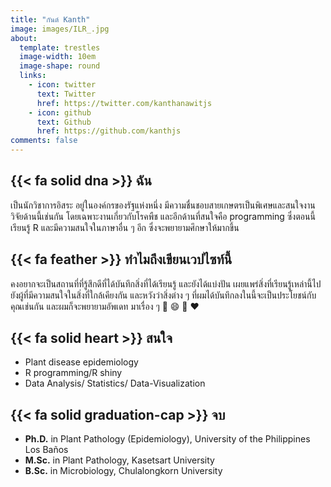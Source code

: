 ```yaml
---
title: "กันต์ Kanth"
image: images/ILR_.jpg
about:
  template: trestles
  image-width: 10em
  image-shape: round
  links:
    - icon: twitter
      text: Twitter
      href: https://twitter.com/kanthanawitjs
    - icon: github
      text: Github
      href: https://github.com/kanthjs
comments: false
---
```


## {{< fa solid dna >}} ฉัน

เป็นนักวิชาการอิสระ อยู่ในองค์กรของรัฐแห่งหนึ่ง มีความชื่นชอบสายเกษตรเป็นพิเศษและสนใจงานวิจัยด้านนี้เช่นกัน โดยเฉพาะงานเกี่ยวกับโรคพืช และอีกด้านที่สนใจคือ programming ซึ่งตอนนี้ เรียนรู้ R และมีความสนใจในภาษาอื่น ๆ อีก ซึ่งจะพยายามศึกษาให้มากขึ้น

## {{< fa feather >}} ทำไมถึงเขียนเวปไซท์นี้

คงอยากจะเป็นสถานที่ที่รู้สึกดีที่ได้บันทึกสิ่งที่ได้เรียนรู้ และยังได้แบ่งปัน เผยแพร่สิ่งที่เรียนรู้เหล่านี้ไปยังผู้ที่มีความสนใจในสิ่งที่ใกล้เคียงกัน และหวังว่าสิ่งต่าง ๆ ที่ผมได้บันทึกลงในนี้จะเป็นประโยชน์กับคุณเช่นกัน และผมก็จะพยายามอัพเดท มาเรื่อง ๆ 💪 😄 🙏 ❤️

## {{< fa solid heart >}} สนใจ

-   Plant disease epidemiology
-   R programming/R shiny
-   Data Analysis/ Statistics/ Data-Visualization

## {{< fa solid graduation-cap >}} จบ

-   **Ph.D.** in Plant Pathology (Epidemiology), University of the Philippines Los Baños
-   **M.Sc.** in Plant Pathology, Kasetsart University
-   **B.Sc.** in Microbiology, Chulalongkorn University
